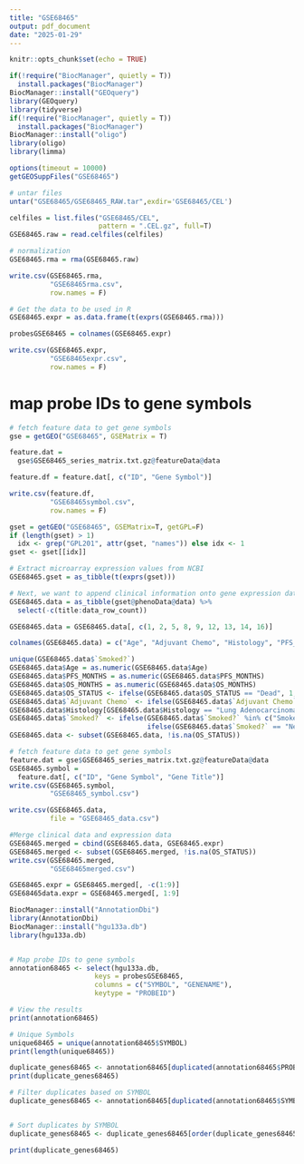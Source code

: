 ```yaml
---
title: "GSE68465"
output: pdf_document
date: "2025-01-29"
---
```


```r
knitr::opts_chunk$set(echo = TRUE)
```


```r
if(!require("BiocManager", quietly = T))
  install.packages("BiocManager")
BiocManager::install("GEOquery")
library(GEOquery)
library(tidyverse)
if(!require("BiocManager", quietly = T))
  install.packages("BiocManager")
BiocManager::install("oligo")
library(oligo)
library(limma)
```

```r
options(timeout = 10000)
getGEOSuppFiles("GSE68465")

# untar files
untar("GSE68465/GSE68465_RAW.tar",exdir='GSE68465/CEL')

celfiles = list.files("GSE68465/CEL",
                      pattern = ".CEL.gz", full=T)
GSE68465.raw = read.celfiles(celfiles)

# normalization 
GSE68465.rma = rma(GSE68465.raw)

write.csv(GSE68465.rma, 
          "GSE68465rma.csv",
          row.names = F)

# Get the data to be used in R
GSE68465.expr = as.data.frame(t(exprs(GSE68465.rma)))

probesGSE68465 = colnames(GSE68465.expr)

write.csv(GSE68465.expr, 
          "GSE68465expr.csv",
          row.names = F)

```

# map probe IDs to gene symbols
```r
# fetch feature data to get gene symbols
gse = getGEO("GSE68465", GSEMatrix = T)

feature.dat = 
  gse$GSE68465_series_matrix.txt.gz@featureData@data

feature.df = feature.dat[, c("ID", "Gene Symbol")]

write.csv(feature.df, 
          "GSE68465symbol.csv", 
          row.names = F)

gset = getGEO("GSE68465", GSEMatrix=T, getGPL=F)
if (length(gset) > 1) 
  idx <- grep("GPL201", attr(gset, "names")) else idx <- 1
gset <- gset[[idx]]

# Extract microarray expression values from NCBI
GSE68465.gset = as_tibble(t(exprs(gset)))

# Next, we want to append clinical information onto gene expression data
GSE68465.data = as_tibble(gset@phenoData@data) %>%
  select(-c(title:data_row_count))

GSE68465.data = GSE68465.data[, c(1, 2, 5, 8, 9, 12, 13, 14, 16)]

colnames(GSE68465.data) = c("Age", "Adjuvant Chemo", "Histology", "PFS_MONTHS", "OS_MONTHS", "Race", "Sex", "Smoked?", "OS_STATUS")

unique(GSE68465.data$`Smoked?`)
GSE68465.data$Age = as.numeric(GSE68465.data$Age)
GSE68465.data$PFS_MONTHS = as.numeric(GSE68465.data$PFS_MONTHS)
GSE68465.data$OS_MONTHS = as.numeric(GSE68465.data$OS_MONTHS)
GSE68465.data$OS_STATUS <- ifelse(GSE68465.data$OS_STATUS == "Dead", 1, 0)
GSE68465.data$`Adjuvant Chemo` <- ifelse(GSE68465.data$`Adjuvant Chemo` == "Yes", 1, 0)
GSE68465.data$Histology[GSE68465.data$Histology == "Lung Adenocarcinoma"] <- "Adenocarcinoma"
GSE68465.data$`Smoked?` <- ifelse(GSE68465.data$`Smoked?` %in% c("Smoked in the past", "Currently smoking"), 1,
                                  ifelse(GSE68465.data$`Smoked?` == "Never smoked", 0, NA))
GSE68465.data <- subset(GSE68465.data, !is.na(OS_STATUS))

# fetch feature data to get gene symbols
feature.dat = gse$GSE68465_series_matrix.txt.gz@featureData@data 
GSE68465.symbol = 
  feature.dat[, c("ID", "Gene Symbol", "Gene Title")]
write.csv(GSE68465.symbol, 
          "GSE68465_symbol.csv")

write.csv(GSE68465.data, 
          file = "GSE68465_data.csv")
```

```r
#Merge clinical data and expression data
GSE68465.merged = cbind(GSE68465.data, GSE68465.expr)
GSE68465.merged <- subset(GSE68465.merged, !is.na(OS_STATUS))
write.csv(GSE68465.merged, 
          "GSE68465merged.csv")

GSE68465.expr = GSE68465.merged[, -c(1:9)]
GSE68465data.expr = GSE68465.merged[, 1:9]
```

```r
BiocManager::install("AnnotationDbi")
library(AnnotationDbi)
BiocManager::install("hgu133a.db")
library(hgu133a.db)


# Map probe IDs to gene symbols
annotation68465 <- select(hgu133a.db,
                     keys = probesGSE68465,
                     columns = c("SYMBOL", "GENENAME"),
                     keytype = "PROBEID")

# View the results
print(annotation68465)

# Unique Symbols
unique68465 = unique(annotation68465$SYMBOL)
print(length(unique68465))

duplicate_genes68465 <- annotation68465[duplicated(annotation68465$PROBEID), ]
print(duplicate_genes68465)

# Filter duplicates based on SYMBOL
duplicate_genes68465 <- annotation68465[duplicated(annotation68465$SYMBOL) | duplicated(annotation68465$SYMBOL, fromLast = TRUE), ]


# Sort duplicates by SYMBOL
duplicate_genes68465 <- duplicate_genes68465[order(duplicate_genes68465$SYMBOL), ]

print(duplicate_genes68465)
``` 